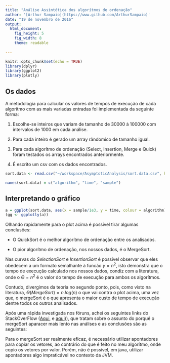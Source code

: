 ```yaml
---
title: "Análise Assintótica dos algorítmos de ordenação"
author: '[Arthur Sampaio](https://www.github.com/ArthurSampaio)'
date: "19 de novembro de 2016"
output:
  html_document:
    fig_height: 5
    fig_width: 8
    theme: readable
    
---
```


```r
knitr::opts_chunk$set(echo = TRUE)
library(dplyr)
library(ggplot2)
library(plotly)
```

## Os dados

A metodologia para calcular os valores de tempos de execução de cada algoritmo com as mais variadas entradas foi implementada da seguinte forma:

1. Escolhe-se inteiros que variam de tamanho de 30000 à 100000 com intervalos de 1000 em cada análise. 

2. Para cada inteiro é gerado um array rândomico de tamanho igual.

3. Para cada algorítmo de ordenação (Select, Insertion, Merge e Quick) foram testados os arrays encontrados anteriormente. 

4. É escrito um csv com os dados encontrados. 

```r
sort.data <- read.csv("~/workspace/AsymptoticAnalysis/sort.data.csv", header=T)

names(sort.data) = c("algorithm", "time", "sample")

```

## Interpretando o gráfico

```r
a = ggplot(sort.data, aes(x = sample/1e3, y = time, colour = algorithm)) + geom_line() + labs(title = "Análise Assintótica", x = "Tamanho do input (em mil unidades)", y = "Tempo de Execução")
(gg <- ggplotly(a))

```


Olhando rapidamente para o plot acima é possível tirar algumas conclusões: 

* O QuickSort é o melhor algorítmo de ordenação entre os analisados. 

* O pior algorítmo de ordenação, nos nossos dados, é o MergeSort. 

Nas curvas do _SelectionSort_ e _InsertionSort_ é possível observar que eles obedecem a um formato semalhante à funcão $y = n^{2}$, isto demonstra que o tempo de execução calculado nos nossos dados, condiz com a literatura, onde o $\Theta = n^{2}$ é o valor do tempo de execução para ambos os algorítmos. 

Contudo, divergimos da teoria no segundo ponto, pois, como visto na literatura, $\Theta(MergeSort) = n.log(n)$ o que vai contra o plot acima, uma vez que, o mergeSort é o que apresenta o maior custo de tempo de execução dentre todos os outros analisados. 

Após uma rápida investigada nos fóruns, achei os seguintes links do StackOverFlow ([Aqui](http://stackoverflow.com/questions/34549584/why-is-my-mergesort-shellsort-slower-than-insertion-sort), e [aqui](http://stackoverflow.com/questions/19329425/why-is-my-merge-sort-code-slower-than-insertion-sort))), que tratam sobre o assunto do porquê o mergeSort aparacer mais lento nas análises e as conclusões são as seguintes:

Para o mergeSort ser realmente eficaz, é necessário utilizar apontadores para copiar os vetores, ao contrário do que é feito no meu algorítmo, onde copio os vetores por valor. Porém, não é possível, em java, utilizar apontadores algo impraticável no contexto da JVM. 








